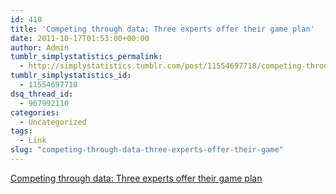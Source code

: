 ```yaml
---
id: 410
title: 'Competing through data: Three experts offer their game plan'
date: 2011-10-17T01:53:00+00:00
author: Admin
tumblr_simplystatistics_permalink:
  - http://simplystatistics.tumblr.com/post/11554697718/competing-through-data-three-experts-offer-their-game
tumblr_simplystatistics_id:
  - 11554697718
dsq_thread_id:
  - 967992110
categories:
  - Uncategorized
tags:
  - Link
slug: "competing-through-data-three-experts-offer-their-game"
---
```

[Competing through data: Three experts offer their game plan](https://www.facebook.com/video/video.php?v=10150407246723134)
